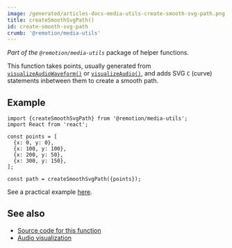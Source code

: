 ```yaml
---
image: /generated/articles-docs-media-utils-create-smooth-svg-path.png
title: createSmoothSvgPath()
id: create-smooth-svg-path
crumb: '@remotion/media-utils'
---
```


_Part of the `@remotion/media-utils`_ package of helper functions.

This function takes points, usually generated from [`visualizeAudioWaveform()`](/docs/media-utils/visualize-audio-waveform) or [`visualizeAudio()`](/docs/visualize-audio), and adds SVG `C` (curve) statements inbetween them to create a smooth path.

## Example

```tsx twoslash
import {createSmoothSvgPath} from '@remotion/media-utils';
import React from 'react';

const points = [
  {x: 0, y: 0},
  {x: 100, y: 100},
  {x: 200, y: 50},
  {x: 300, y: 150},
];

const path = createSmoothSvgPath({points});
```

See a practical example [here](/docs/media-utils/visualize-audio-waveform#examples).

## See also

- [Source code for this function](https://github.com/remotion-dev/remotion/blob/main/packages/media-utils/src/create-smooth-svg-path.ts)
- [Audio visualization](/docs/audio/visualization)
